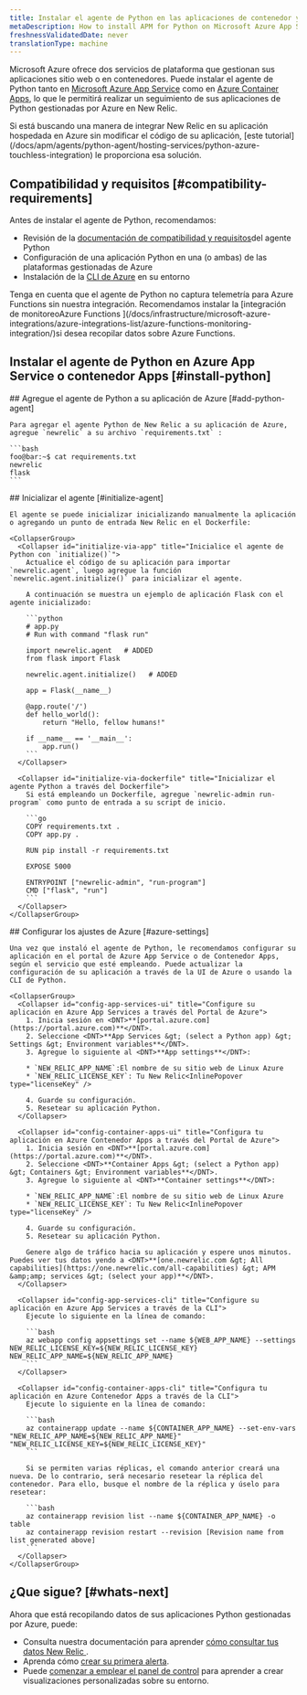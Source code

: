 ```yaml
---
title: Instalar el agente de Python en las aplicaciones de contenedor y App Service Microsoft Azure
metaDescription: How to install APM for Python on Microsoft Azure App Services and Container Apps.
freshnessValidatedDate: never
translationType: machine
---
```


Microsoft Azure ofrece dos servicios de plataforma que gestionan sus aplicaciones sitio web o en contenedores. Puede instalar el agente de Python tanto en [Microsoft Azure App Service](https://learn.microsoft.com/en-us/azure/app-service/overview) como en [Azure Container Apps](https://learn.microsoft.com/en-us/azure/container-apps/overview), lo que le permitirá realizar un seguimiento de sus aplicaciones de Python gestionadas por Azure en New Relic.

<Callout variant="tip" title="Enfoques alternativos">
  Si está buscando una manera de integrar New Relic en su aplicación hospedada en Azure sin modificar el código de su aplicación, [este tutorial](/docs/apm/agents/python-agent/hosting-services/python-azure-touchless-integration) le proporciona esa solución.
</Callout>

## Compatibilidad y requisitos [#compatibility-requirements]

Antes de instalar el agente de Python, recomendamos:

* Revisión de la [documentación de compatibilidad y requisitos](/docs/agents/python-agent/getting-started/compatibility-requirements-python-agent)del agente Python
* Configuración de una aplicación Python en una (o ambas) de las plataformas gestionadas de Azure
* Instalación de la [CLI de Azure](https://learn.microsoft.com/en-us/cli/azure/install-azure-cli-macos) en su entorno

<Callout variant="tip" title="Información">
  Tenga en cuenta que el agente de Python no captura telemetría para Azure Functions sin nuestra integración. Recomendamos instalar la [integración de monitoreoAzure Functions ](/docs/infrastructure/microsoft-azure-integrations/azure-integrations-list/azure-functions-monitoring-integration/)si desea recopilar datos sobre Azure Functions.
</Callout>

## Instalar el agente de Python en Azure App Service o contenedor Apps [#install-python]

<Steps>
  <Step>
    ## Agregue el agente de Python a su aplicación de Azure [#add-python-agent]

    Para agregar el agente Python de New Relic a su aplicación de Azure, agregue `newrelic` a su archivo `requirements.txt` :

    ```bash
    foo@bar:~$ cat requirements.txt 
    newrelic
    flask
    ```
  </Step>

  <Step>
    ## Inicializar el agente [#initialize-agent]

    El agente se puede inicializar inicializando manualmente la aplicación o agregando un punto de entrada New Relic en el Dockerfile:

    <CollapserGroup>
      <Collapser id="initialize-via-app" title="Inicialice el agente de Python con `initialize()`">
        Actualice el código de su aplicación para importar `newrelic.agent`, luego agregue la función `newrelic.agent.initialize()` para inicializar el agente.

        A continuación se muestra un ejemplo de aplicación Flask con el agente inicializado:

        ```python
        # app.py
        # Run with command "flask run"

        import newrelic.agent   # ADDED
        from flask import Flask

        newrelic.agent.initialize()   # ADDED

        app = Flask(__name__)

        @app.route('/')
        def hello_world():
            return "Hello, fellow humans!"

        if __name__ == '__main__':
            app.run()
        ```
      </Collapser>

      <Collapser id="initialize-via-dockerfile" title="Inicializar el agente Python a través del Dockerfile">
        Si está empleando un Dockerfile, agregue `newrelic-admin run-program` como punto de entrada a su script de inicio.

        ```go
        COPY requirements.txt .
        COPY app.py .

        RUN pip install -r requirements.txt

        EXPOSE 5000

        ENTRYPOINT ["newrelic-admin", "run-program"]
        CMD ["flask", "run"]
        ```
      </Collapser>
    </CollapserGroup>
  </Step>

  <Step>
    ## Configurar los ajustes de Azure [#azure-settings]

    Una vez que instaló el agente de Python, le recomendamos configurar su aplicación en el portal de Azure App Service o de Contenedor Apps, según el servicio que esté empleando. Puede actualizar la configuración de su aplicación a través de la UI de Azure o usando la CLI de Python.

    <CollapserGroup>
      <Collapser id="config-app-services-ui" title="Configure su aplicación en Azure App Services a través del Portal de Azure">
        1. Inicia sesión en <DNT>**[portal.azure.com](https://portal.azure.com)**</DNT>.
        2. Seleccione <DNT>**App Services &gt; (select a Python app) &gt; Settings &gt; Environment variables**</DNT>.
        3. Agregue lo siguiente al <DNT>**App settings**</DNT>:

        * `NEW_RELIC_APP_NAME`:El nombre de su sitio web de Linux Azure
        * `NEW_RELIC_LICENSE_KEY`: Tu New Relic<InlinePopover type="licenseKey" />

        4. Guarde su configuración.
        5. Resetear su aplicación Python.
      </Collapser>

      <Collapser id="config-container-apps-ui" title="Configura tu aplicación en Azure Contenedor Apps a través del Portal de Azure">
        1. Inicia sesión en <DNT>**[portal.azure.com](https://portal.azure.com)**</DNT>.
        2. Seleccione <DNT>**Container Apps &gt; (select a Python app) &gt; Containers &gt; Environment variables**</DNT>.
        3. Agregue lo siguiente al <DNT>**Container settings**</DNT>:

        * `NEW_RELIC_APP_NAME`:El nombre de su sitio web de Linux Azure
        * `NEW_RELIC_LICENSE_KEY`: Tu New Relic<InlinePopover type="licenseKey" />

        4. Guarde su configuración.
        5. Resetear su aplicación Python.

        Genere algo de tráfico hacia su aplicación y espere unos minutos. Puedes ver tus datos yendo a <DNT>**[one.newrelic.com &gt; All capabilities](https://one.newrelic.com/all-capabilities) &gt; APM &amp;amp; services &gt; (select your app)**</DNT>.
      </Collapser>

      <Collapser id="config-app-services-cli" title="Configure su aplicación en Azure App Services a través de la CLI">
        Ejecute lo siguiente en la línea de comando:

        ```bash
        az webapp config appsettings set --name ${WEB_APP_NAME} --settings NEW_RELIC_LICENSE_KEY=${NEW_RELIC_LICENSE_KEY} NEW_RELIC_APP_NAME=${NEW_RELIC_APP_NAME}
        ```
      </Collapser>

      <Collapser id="config-container-apps-cli" title="Configura tu aplicación en Azure Contenedor Apps a través de la CLI">
        Ejecute lo siguiente en la línea de comando:

        ```bash
        az containerapp update --name ${CONTAINER_APP_NAME} --set-env-vars "NEW_RELIC_APP_NAME=${NEW_RELIC_APP_NAME}" "NEW_RELIC_LICENSE_KEY=${NEW_RELIC_LICENSE_KEY}"
        ```

        Si se permiten varias réplicas, el comando anterior creará una nueva. De lo contrario, será necesario resetear la réplica del contenedor. Para ello, busque el nombre de la réplica y úselo para resetear:

        ```bash
        az containerapp revision list --name ${CONTAINER_APP_NAME} -o table
        az containerapp revision restart --revision [Revision name from list generated above]
        ```
      </Collapser>
    </CollapserGroup>
  </Step>
</Steps>

## ¿Que sigue? [#whats-next]

Ahora que está recopilando datos de sus aplicaciones Python gestionadas por Azure, puede:

* Consulta nuestra documentación para aprender [cómo consultar tus datos New Relic ](/docs/query-your-data/explore-query-data/get-started/introduction-querying-new-relic-data).
* Aprenda cómo [crear su primera alerta](/docs/alerts/create-alert/create-alert-condition/alert-conditions).
* Puede [comenzar a emplear el panel de control](/docs/query-your-data/explore-query-data/dashboards/introduction-dashboards) para aprender a crear visualizaciones personalizadas sobre su entorno.